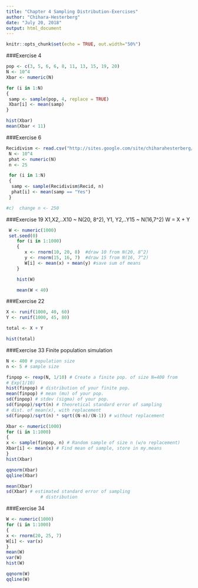 ```yaml
---
title: "Chapter 4 Sampling Distribution-Exercises"
author: "Chihara-Hesterberg"
date: "July 20, 2018"
output: html_document
---
```


```r
knitr::opts_chunk$set(echo = TRUE, out.width="50%")
```

###Exercise 4
```r
pop <- c(3, 5, 6, 6, 8, 11, 13, 15, 19, 20)
N <- 10^4
Xbar <- numeric(N)

for (i in 1:N)
{
 samp <- sample(pop, 4, replace = TRUE)
 Xbar[i] <- mean(samp)
}

hist(Xbar)
mean(Xbar < 11)
```

###Exercise 6
```r
Recidivism <- read.csv("http://sites.google.com/site/chiharahesterberg/data2/Recidivism.csv")
 N <- 10^4
 phat <- numeric(N)
 n <- 25

 for (i in 1:N)
 {
  samp <- sample(Recidivism$Recid, n)
  phat[i] <- mean(samp == "Yes")
 }

#c)  change n <- 250
```

###Exercise 19
 X1,X2,..X10 ~ N(20, 8^2), Y1, Y2,..Y15 ~ N(16,7^2)
 W = X + Y
```r

 W <- numeric(1000)
 set.seed(0)
    for (i in 1:1000)
    {
       x <- rnorm(10, 20, 8)  #draw 10 from N(20, 8^2)
       y <- rnorm(15, 16, 7)  #draw 15 from N(16, 7^2)
       W[i] <- mean(x) + mean(y) #save sum of means
    }

    hist(W)

    mean(W < 40)
```


###Exercise 22
```r
X <- runif(1000, 40, 60)
Y <- runif(1000, 45, 80)

total <- X + Y

hist(total)
```

###Exercise 33 
Finite population simulation

```r
N <- 400 # population size
n <- 5 # sample size

finpop <- rexp(N, 1/10) # Create a finite pop. of size N=400 from
# Exp(1/10)
hist(finpop) # distribution of your finite pop.
mean(finpop) # mean (mu) of your pop.
sd(finpop) # stdev (sigma) of your pop.
sd(finpop)/sqrt(n) # theoretical standard error of sampling
# dist. of mean(x), with replacement
sd(finpop)/sqrt(n) * sqrt((N-n)/(N-1)) # without replacement

Xbar <- numeric(1000)
for (i in 1:1000)
{
x <- sample(finpop, n) # Random sample of size n (w/o replacement)
Xbar[i] <- mean(x) # Find mean of sample, store in my.means
}
hist(Xbar)

qqnorm(Xbar)
qqline(Xbar)

mean(Xbar)
sd(Xbar) # estimated standard error of sampling
             # distribution
```

###Exercise 34
```r
W <- numeric(1000)
for (i in 1:1000)
{
x <- rnorm(20, 25, 7)
W[i] <- var(x)
}
mean(W)
var(W)
hist(W)

qqnorm(W)
qqline(W)
```